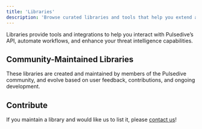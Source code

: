```yaml
---
title: 'Libraries'
description: 'Browse curated libraries and tools that help you extend and integrate Pulsedive.'
---
```


Libraries provide tools and integrations to help you interact with Pulsedive’s API, automate workflows, and enhance your threat intelligence capabilities.

## Community-Maintained Libraries

These libraries are created and maintained by members of the Pulsedive community, and evolve based on user feedback, contributions, and ongoing development.

## Contribute

If you maintain a library and would like us to list it, please [contact us](mailto:support@pulsedive.com)!

